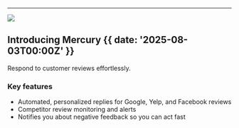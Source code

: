 

---

![](@/images/screenshot-3.png)

## Introducing Mercury {{ date: '2025-08-03T00:00Z' }}

Respond to customer reviews effortlessly.

### <SparkleIcon /> Key features

- Automated, personalized replies for Google, Yelp, and Facebook reviews
- Competitor review monitoring and alerts
- Notifies you about negative feedback so you can act fast
